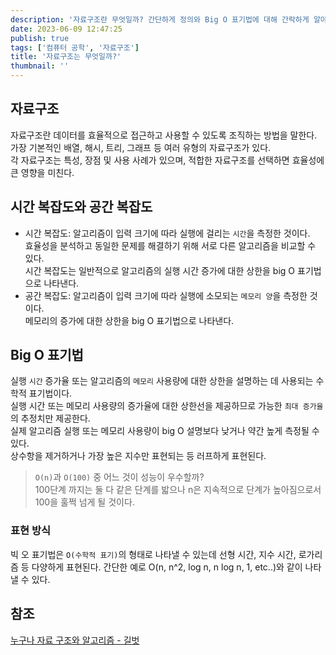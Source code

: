 ```yaml
---
description: '자료구조란 무엇일까? 간단하게 정의와 Big O 표기법에 대해 간락하게 알아보자!'
date: 2023-06-09 12:47:25
publish: true
tags: ['컴퓨터 공학', '자료구조']
title: '자료구조는 무엇일까?'
thumbnail: ''
---
```


## 자료구조

자료구조란 데이터를 효율적으로 접근하고 사용할 수 있도록 조직하는 방법을 말한다.  
가장 기본적인 배열, 해시, 트리, 그래프 등 여러 유형의 자료구조가 있다.  
각 자료구조는 특성, 장점 및 사용 사례가 있으며, 적합한 자료구조를 선택하면 효율성에 큰 영향을 미친다.

<Space />

## 시간 복잡도와 공간 복잡도

- 시간 복잡도:
  알고리즘이 입력 크기에 따라 실행에 걸리는 `시간`을 측정한 것이다.  
  효율성을 분석하고 동일한 문제를 해결하기 위해 서로 다른 알고리즘을 비교할 수 있다.  
  시간 복잡도는 일반적으로 알고리즘의 실행 시간 증가에 대한 상한을 big O 표기법으로 나타낸다.
- 공간 복잡도:
  알고리즘이 입력 크기에 따라 실행에 소모되는 `메모리 양`을 측정한 것이다.  
  메모리의 증가에 대한 상한을 big O 표기법으로 나타낸다.

<Space />

## Big O 표기법

실행 `시간` 증가율 또는 알고리즘의 `메모리` 사용량에 대한 상한을 설명하는 데 사용되는 수학적 표기법이다.  
실행 시간 또는 메모리 사용량의 증가율에 대한 상한선을 제공하므로 가능한 `최대 증가율`의 추정치만 제공한다.  
실제 알고리즘 실행 또는 메모리 사용량이 big O 설명보다 낮거나 약간 높게 측정될 수 있다.  
상수항을 제거하거나 가장 높은 지수만 표현되는 등 러프하게 표현된다.

> `O(n)`과 `O(100)` 중 어느 것이 성능이 우수할까?  
> 100단계 까지는 둘 다 같은 단계를 밟으나 n은 지속적으로 단계가 높아짐으로서 100을 훌쩍 넘게 될 것이다.

### 표현 방식

빅 오 표기법은 `O(수학적 표기)`의 형태로 나타낼 수 있는데 선형 시간, 지수 시간, 로가리즘 등 다양하게 표현된다.
간단한 예로 O(n, n^2, log n, n log n, 1, etc..)와 같이 나타낼 수 있다.

<Space />

## 참조

[누구나 자료 구조와 알고리즘 - 길벗](https://product.kyobobook.co.kr/detail/S000001834743)
